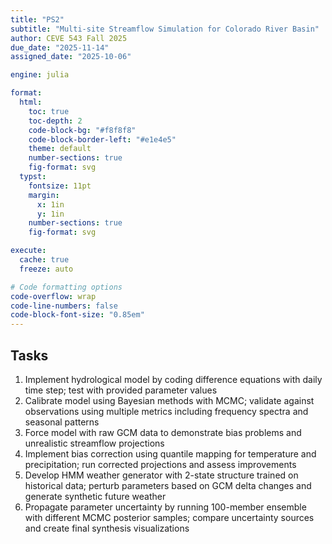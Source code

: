 ```yaml
---
title: "PS2"
subtitle: "Multi-site Streamflow Simulation for Colorado River Basin"
author: CEVE 543 Fall 2025
due_date: "2025-11-14"
assigned_date: "2025-10-06"

engine: julia

format:
  html:
    toc: true
    toc-depth: 2
    code-block-bg: "#f8f8f8"
    code-block-border-left: "#e1e4e5"
    theme: default
    number-sections: true
    fig-format: svg
  typst:
    fontsize: 11pt
    margin: 
      x: 1in
      y: 1in
    number-sections: true
    fig-format: svg

execute: 
  cache: true
  freeze: auto

# Code formatting options
code-overflow: wrap
code-line-numbers: false
code-block-font-size: "0.85em"
---
```


## Tasks

1. Implement hydrological model by coding difference equations with daily time step; test with provided parameter values
2. Calibrate model using Bayesian methods with MCMC; validate against observations using multiple metrics including frequency spectra and seasonal patterns
3. Force model with raw GCM data to demonstrate bias problems and unrealistic streamflow projections
4. Implement bias correction using quantile mapping for temperature and precipitation; run corrected projections and assess improvements
5. Develop HMM weather generator with 2-state structure trained on historical data; perturb parameters based on GCM delta changes and generate synthetic future weather
6. Propagate parameter uncertainty by running 100-member ensemble with different MCMC posterior samples; compare uncertainty sources and create final synthesis visualizations